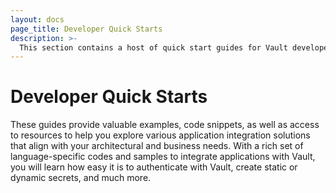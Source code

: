 ```yaml
---
layout: docs
page_title: Developer Quick Starts
description: >-
  This section contains a host of quick start guides for Vault developers.
---
```


# Developer Quick Starts

These guides provide valuable examples, code snippets, as well as access to resources to help you explore various application integration solutions that align with your architectural and business needs. With a rich set of language-specific codes and samples to integrate applications with Vault, you will learn how easy it is to authenticate with Vault, create static or dynamic secrets, and much more.
